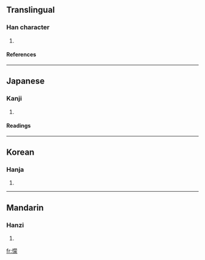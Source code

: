 {{see|蒙}}

==Translingual==
===Han character===
{{Han char|rn=61|rad=心|as=14|sn=17|four=9403<sub>2</sub>|canj=心廿月人 (PTBO)}}
# {{defn|Han|sort=心14}}
====References====
{{Han ref|kx=0406.360|dkj=11375|dj=0747.290|hdz=42360.040|uh=61DE|ud=25054|bh=ECE7|bd=60647}}
----
==Japanese==
===Kanji===
{{ja-kanji|grade=|rs=心14}}
# {{defn|Japanese}} 
====Readings====
{{ja-readings|on=[[ぼう]] (bō), [[む]] (mu)|kun=[[あつい]] (atsui)}}
----
==Korean==
===Hanja===
{{ko-hanja|hangeul=몽|eumhun=|rv=mong|mr=mong|y=mong}}
# {{defn|Korean}}
----
==Mandarin==
===Hanzi===
{{cmn-hanzi|pin=[[méng]] ([[meng2]])|wg=meng<sup>2</sup>}}
# {{defn|Mandarin}}

[[fr:懞]]